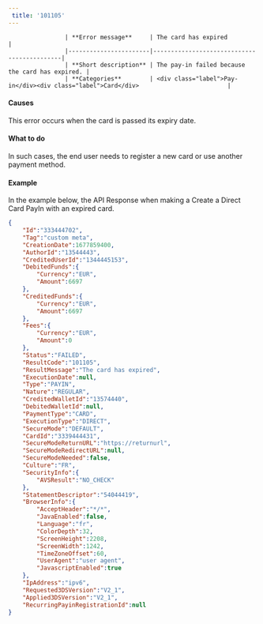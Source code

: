 ---  
 title: '101105'  
---  


                    | **Error message**     | The card has expired                   |
                    |-----------------------|--------------------------------------------|
                    | **Short description** | The pay-in failed because the card has expired. |
                    | **Categories**        | <div class="label">Pay-in</div><div class="label">Card</div>                         |
                  

#### Causes  

This error occurs when the card is passed its expiry date.  

#### What to do  

In such cases, the end user needs to register a new card or use another payment method.  

#### Example  

In the example below, the API Response when making a Create a Direct Card PayIn with an expired card.  
```json API Response
{
    "Id":"333444702",
    "Tag":"custom meta",
    "CreationDate":1677859400,
    "AuthorId":"13544443",
    "CreditedUserId":"1344445153",
    "DebitedFunds":{
        "Currency":"EUR",
        "Amount":6697
    },
    "CreditedFunds":{
        "Currency":"EUR",
        "Amount":6697
    },
    "Fees":{
        "Currency":"EUR",
        "Amount":0
    },
    "Status":"FAILED",
    "ResultCode":"101105",
    "ResultMessage":"The card has expired",
    "ExecutionDate":null,
    "Type":"PAYIN",
    "Nature":"REGULAR",
    "CreditedWalletId":"13574440",
    "DebitedWalletId":null,
    "PaymentType":"CARD",
    "ExecutionType":"DIRECT",
    "SecureMode":"DEFAULT",
    "CardId":"3339444431",
    "SecureModeReturnURL":"https://returnurl",
    "SecureModeRedirectURL":null,
    "SecureModeNeeded":false,
    "Culture":"FR",
    "SecurityInfo":{
        "AVSResult":"NO_CHECK"
    },
    "StatementDescriptor":"54044419",
    "BrowserInfo":{
        "AcceptHeader":"*/*",
        "JavaEnabled":false,
        "Language":"fr",
        "ColorDepth":32,
        "ScreenHeight":2208,
        "ScreenWidth":1242,
        "TimeZoneOffset":60,
        "UserAgent":"user agent",
        "JavascriptEnabled":true
    },
    "IpAddress":"ipv6",
    "Requested3DSVersion":"V2_1",
    "Applied3DSVersion":"V2_1",
    "RecurringPayinRegistrationId":null
}
```